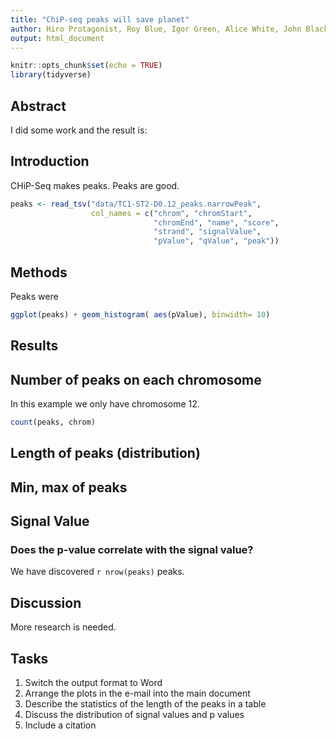 ```yaml
---
title: "ChiP-seq peaks will save planet"
author: Hiro Protagonist, Roy Blue, Igor Green, Alice White, John Black
output: html_document
---
```



```r
knitr::opts_chunk$set(echo = TRUE)
library(tidyverse)

```

## Abstract
I did some work and the result is:


## Introduction

CHiP-Seq makes peaks. Peaks are good.

```r
peaks <- read_tsv("data/TC1-ST2-D0.12_peaks.narrowPeak", 
                  col_names = c("chrom", "chromStart", 
                                "chromEnd", "name", "score", 
                                "strand", "signalValue", 
                                "pValue", "qValue", "peak"))

```

## Methods

Peaks were 

```r
ggplot(peaks) + geom_histogram( aes(pValue), binwidth= 10)
```

## Results

## Number of peaks on each chromosome
In this example we only have chromosome 12.
```r
count(peaks, chrom)
```
## Length of peaks (distribution)

## Min, max of peaks

## Signal Value


### Does the p-value correlate with the signal value?

We have discovered `r nrow(peaks)` peaks.

## Discussion
More research is needed.

## Tasks

1. Switch the output format to Word 
2. Arrange the plots in the e-mail into the main document
3. Describe the statistics of the length of the peaks in a table
4. Discuss the distribution of signal values and p values
5. Include a citation